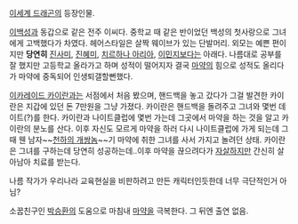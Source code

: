 [[이세계 드래곤]]의 등장인물.

[[이백성]]과 동갑으로 같은 전주 이씨다. 중학교 때 같은 반이었던 백성의 첫사랑으로 그녀에게 고백했다가 차였다. 헤어스타일은 살짝 웨이브가 있는 단발머리. 외모는 예쁜 편이지만 '''당연히''' [[진사미]], [[진혜미]], [[치르하나 아리아]], [[이민지]]보다는 아래다. 나름대로 공부를 잘 했지만 고등학교 올라가고 하며 성적이 떨어지자 결국 [[마약]]의 힘으로 성적도 올리다가 마약에 중독되어 인생퇴갤할뻔했다.

[[이카레이드 카이란]]과는 서점에서 처음 봤으며, 핸드백을 놓고 갔다가 그걸 발견한 카이란은 지갑에 있던 돈 7만원을 그냥 가졌다. 카이란은 핸드백을 돌려주고 그녀와 몇번 데이트(?)를 한다. 카이란과 나이트클럽에 몇번 가는데 그곳에서 마약을 하는 것을 알고 카이란의 분노를 산다. 이후 자신도 모르게 마약을 하러 다시 나이트클럽에 가게 되는데 그때 웬 남자~~[[천하의 개쌍놈]]~~기 마약에 취한 그녀를 사서 가지고 놀려던 상태. 카이란은 그녀를 구하는데 당연히 성공하는데..이후 마약을 끊으려다가 [[자살]]하지만 간신히 살아남아 치료를 받는다. 

나름 작가가 우리나라 교육현실을 비판하려고 만든 캐릭터인듯한데 너무 극단적인거 아님? 

소꿉친구인 [[박승환]]의 도움으로 마침내 [[마약]]을 극복한다. 그 뒤엔 출연 없음.
